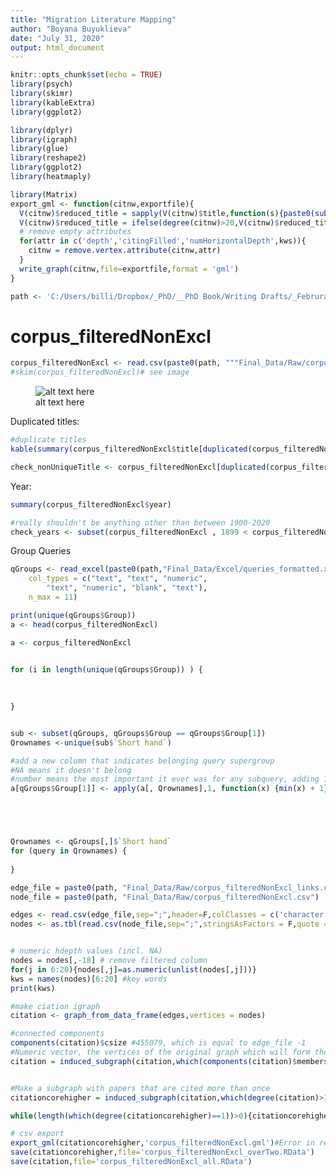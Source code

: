 ```yaml
---
title: "Migration Literature Mapping"
author: "Boyana Buyuklieva"
date: "July 31, 2020"
output: html_document
---
```


```r
knitr::opts_chunk$set(echo = TRUE)
library(psych)
library(skimr)
library(kableExtra)
library(ggplot2)

library(dplyr)
library(igraph)
library(glue)
library(reshape2)
library(ggplot2)
library(heatmaply)

library(Matrix)
export_gml <- function(citnw,exportfile){
  V(citnw)$reduced_title = sapply(V(citnw)$title,function(s){paste0(substr(s,1,50),"...")})
  V(citnw)$reduced_title = ifelse(degree(citnw)>20,V(citnw)$reduced_title,rep("",vcount(citnw)))
  # remove empty attributes
  for(attr in c('depth','citingFilled','numHorizontalDepth',kws)){
    citnw = remove.vertex.attribute(citnw,attr)
  }
  write_graph(citnw,file=exportfile,format = 'gml')
}

path <- 'C:/Users/billi/Dropbox/_PhD/__PhD Book/Writing Drafts/_Februrary_Draft/Chapter_2_scholar/'
```

# corpus_filteredNonExcl

```r
corpus_filteredNonExcl <- read.csv(paste0(path, """Final_Data/Raw/corpus_filteredNonExcl.csv"), sep=";")
#skim(corpus_filteredNonExcl)# see image
```


![alt text here](C:\Users\billi\Dropbox\_PhD\__PhD Book\Writing Drafts\_Februrary_Draft\Lit_Review - scholar\Scripts\skimm_Excl.PNG)

Duplicated titles:     
```r
#duplicate titles 
kable(summary(corpus_filteredNonExcl$title[duplicated(corpus_filteredNonExcl$title)]))

check_nonUniqueTitle <- corpus_filteredNonExcl[duplicated(corpus_filteredNonExcl$title),]
```


Year:     
```r
summary(corpus_filteredNonExcl$year)

#really shouldn't be anything other than between 1900-2020
check_years <- subset(corpus_filteredNonExcl , 1899 < corpus_filteredNonExcl$year & 2020 < corpus_filteredNonExcl$year)

```


Group Queries 
```r
qGroups <- read_excel(paste0(path,"Final_Data/Excel/queries_formatted.xlsx"), 
    col_types = c("text", "text", "numeric", 
        "text", "numeric", "blank", "text"), 
    n_max = 11)

print(unique(qGroups$Group))
a <- head(corpus_filteredNonExcl)

a <- corpus_filteredNonExcl


for (i in length(unique(qGroups$Group)) ) {
  
  
  
}


sub <- subset(qGroups, qGroups$Group == qGroups$Group[1])
Qrownames <-unique(sub$`Short hand`)

#add a new column that indicates belonging query supergroup
#NA means it doesn't belong
#number means the most important it ever was for any subquery, adding 1 as count starts at 0
a[qGroups$Group[1]] <- apply(a[, Qrownames],1, function(x) {min(x) + 1})





Qrownames <- qGroups[,]$`Short hand`
for (query in Qrownames) {
  
}

```



```r
edge_file = paste0(path, "Final_Data/Raw/corpus_filteredNonExcl_links.csv")
node_file = paste0(path, "Final_Data/Raw/corpus_filteredNonExcl.csv")

edges <- read.csv(edge_file,sep=";",header=F,colClasses = c('character','character'))
nodes <- as.tbl(read.csv(node_file,sep=";",stringsAsFactors = F,quote = '"',colClasses = rep('character',9)))


# numeric hdepth values (incl. NA)
nodes = nodes[,-18] # remove filtered column
for(j in 6:20){nodes[,j]=as.numeric(unlist(nodes[,j]))}
kws = names(nodes)[6:20] #key words
print(kws)

#make ciation igraph
citation <- graph_from_data_frame(edges,vertices = nodes)

#connected components  
components(citation)$csize #455079, which is equal to edge_file -1
#Numeric vector, the vertices of the original graph which will form the subgraph.
citation = induced_subgraph(citation,which(components(citation)$membership==1))#Doesn't change 'citation'


#Make a subgraph with papers that are cited more than once
citationcorehigher = induced_subgraph(citation,which(degree(citation)>1))

while(length(which(degree(citationcorehigher)==1))>0){citationcorehigher = induced_subgraph(citationcorehigher,which(degree(citationcorehigher)>1))}

# csv export
export_gml(citationcorehigher,'corpus_filteredNonExcl.gml')#Error in remove.vertex.attribute(citnw, attr) : No such vertex attribute: numHorizontalDepth
save(citationcorehigher,file='corpus_filteredNonExcl_overTwo.RData')
save(citation,file='corpus_filteredNonExcl_all.RData')
```




